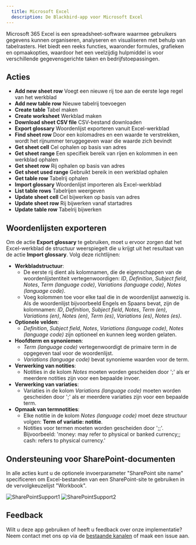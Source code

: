 ```yaml
---
  title: Microsoft Excel
  description: De Blackbird-app voor Microsoft Excel
---
```


<LinkCard title="Bekijk op Github" target="_blank" href="https://github.com/bb-io/MicrosoftExcel" icon="github" />

Microsoft 365 Excel is een spreadsheet-software waarmee gebruikers gegevens kunnen organiseren, analyseren en visualiseren met behulp van tabelrasters. Het biedt een reeks functies, waaronder formules, grafieken en opmaakopties, waardoor het een veelzijdig hulpmiddel is voor verschillende gegevensgerichte taken en bedrijfstoepassingen.

## Acties

- **Add new sheet row**   Voegt een nieuwe rij toe aan de eerste lege regel van het werkblad
- **Add new table row**   Nieuwe tabelrij toevoegen
- **Create table**    Tabel maken
- **Create worksheet**    Werkblad maken
- **Download sheet CSV file**  CSV-bestand downloaden
- **Export glossary**  Woordenlijst exporteren vanuit Excel-werkblad
- **Find sheet row**  Door een kolomadres en een waarde te verstrekken, wordt het rijnummer teruggegeven waar die waarde zich bevindt
- **Get sheet cell**  Cel ophalen op basis van adres
- **Get sheet range**  Een specifiek bereik van rijen en kolommen in een werkblad ophalen
- **Get sheet row**   Rij ophalen op basis van adres
- **Get sheet used range**    Gebruikt bereik in een werkblad ophalen
- **Get table row**   Tabelrij ophalen
- **Import glossary**  Woordenlijst importeren als Excel-werkblad
- **List table rows**  Tabelrijen weergeven
- **Update sheet cell**   Cel bijwerken op basis van adres
- **Update sheet row**    Rij bijwerken vanaf startadres
- **Update table row**    Tabelrij bijwerken

## Woordenlijsten exporteren

Om de actie **Export glossary** te gebruiken, moet u ervoor zorgen dat het Excel-werkblad de structuur weerspiegelt die u krijgt uit het resultaat van de actie **Import glossary**. Volg deze richtlijnen:

- **Werkbladstructuur**:
   - De eerste rij dient als kolomnamen, die de eigenschappen van de woordenlijstentiteit vertegenwoordigen: _ID_, _Definition_, _Subject field_, _Notes_, _Term (language code)_, _Variations (language code)_, _Notes (language code)_.
   - Voeg kolommen toe voor elke taal die in de woordenlijst aanwezig is. Als de woordenlijst bijvoorbeeld Engels en Spaans bevat, zijn de kolomnamen: _ID_, _Definition_, _Subject field_, _Notes_, _Term (en)_, _Variations (en)_, _Notes (en)_, _Term (es)_, _Variations (es)_, _Notes (es)_.
- **Optionele velden**:
    - _Definition_, _Subject field_, _Notes_, _Variations (language code)_, _Notes (language code)_ zijn optioneel en kunnen leeg worden gelaten.
- **Hoofdterm en synoniemen**:
    - _Term (language code)_ vertegenwoordigt de primaire term in de opgegeven taal voor de woordenlijst.
    - _Variations (language code)_ bevat synonieme waarden voor de term.
- **Verwerking van notities**:
    - Notities in de kolom _Notes_ moeten worden gescheiden door ';' als er meerdere notities zijn voor een bepaalde invoer.
- **Verwerking van variaties**:
    - Variaties in de kolom _Variations (language code)_ moeten worden gescheiden door ';' als er meerdere variaties zijn voor een bepaalde term.
- **Opmaak van termnotities**:
    - Elke notitie in de kolom _Notes (language code)_ moet deze structuur volgen: **Term of variatie: notitie**.
    - Notities voor termen moeten worden gescheiden door ';;'. Bijvoorbeeld: 'money: may refer to physical or banked currency;; cash: refers to physical currency.'

## Ondersteuning voor SharePoint-documenten
In alle acties kunt u de optionele invoerparameter "SharePoint site name" specificeren om Excel-bestanden van een SharePoint-site te gebruiken in de vervolgkeuzelijst "Workbook".

![SharePointSupport1](https://raw.githubusercontent.com/bb-io/MicrosoftExcel/main//image/README/SharePointSupport1.png) ![SharePointSupport2](https://raw.githubusercontent.com/bb-io/MicrosoftExcel/main//image/README/SharePointSupport2.png)

## Feedback

Wilt u deze app gebruiken of heeft u feedback over onze implementatie? Neem contact met ons op via de [bestaande kanalen](https://www.blackbird.io/) of maak een issue aan.